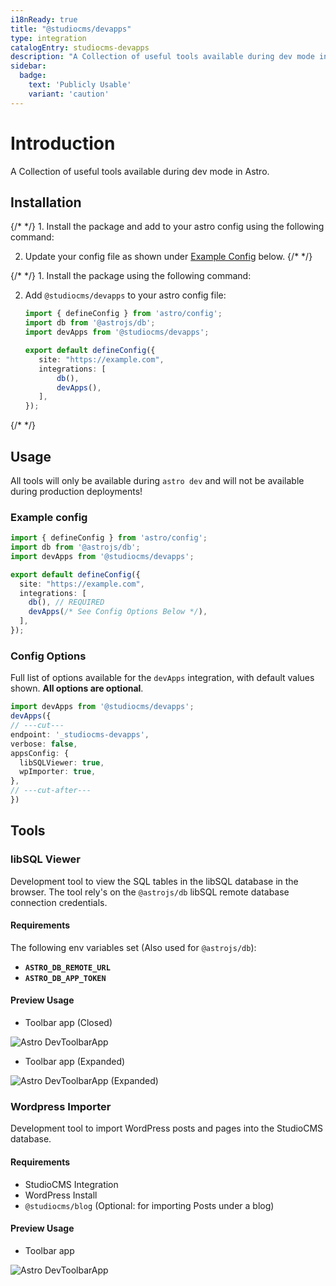 ```yaml
---
i18nReady: true
title: "@studiocms/devapps"
type: integration
catalogEntry: studiocms-devapps
description: "A Collection of useful tools available during dev mode in Astro"
sidebar:
  badge: 
    text: 'Publicly Usable'
    variant: 'caution'
---
```



# Introduction

A Collection of useful tools available during dev mode in Astro.

## Installation

<Tabs syncKey='install-method'>
  <TabItem label="Astro Method" icon='astro'>
{/* <Steps> */}
1. Install the package and add to your astro config using the following command:

   <PackageManagers type="exec" pkg="astro" args="add @studiocms/devapps" />

2. Update your config file as shown under [Example Config](#example-config) below.
{/* </Steps> */}
  </TabItem>
  <TabItem label="Manual Method" icon='seti:powershell'>
{/* <Steps> */}
1. Install the package using the following command:

   <PackageManagers pkg="@studiocms/devapps" />

2. Add `@studiocms/devapps` to your astro config file:

   ```ts twoslash title="astro.config.mjs" ins={3, 9}
   import { defineConfig } from 'astro/config';
   import db from '@astrojs/db';
   import devApps from '@studiocms/devapps'; 

   export default defineConfig({
      site: "https://example.com",
      integrations: [
          db(),
          devApps(), 
      ],
   });
   ```
{/* </Steps> */}
  </TabItem>
</Tabs>

## Usage

All tools will only be available during `astro dev` and will not be available during production deployments!

### Example config

```ts twoslash title="astro.config.mjs" {2, 8} ins={3, 9}
import { defineConfig } from 'astro/config';
import db from '@astrojs/db';
import devApps from '@studiocms/devapps';

export default defineConfig({
  site: "https://example.com",
  integrations: [
    db(), // REQUIRED
    devApps(/* See Config Options Below */),
  ],
});
```

### Config Options

Full list of options available for the `devApps` integration, with default values shown. **All options are optional**.

```ts twoslash 
import devApps from '@studiocms/devapps';
devApps({
// ---cut---
endpoint: '_studiocms-devapps',
verbose: false,
appsConfig: {
  libSQLViewer: true,
  wpImporter: true,
},
// ---cut-after---
})
```

## Tools

### libSQL Viewer

Development tool to view the SQL tables in the libSQL database in the browser. The tool rely's on the `@astrojs/db` libSQL remote database connection credentials.

#### Requirements

The following env variables set (Also used for `@astrojs/db`):
- **`ASTRO_DB_REMOTE_URL`**
- **`ASTRO_DB_APP_TOKEN`**

#### Preview Usage

- Toolbar app (Closed)

![Astro DevToolbarApp](~/assets/devapps/devapps-1-toolbar-app-closed.png)

- Toolbar app (Expanded)

![Astro DevToolbarApp (Expanded)](~/assets/devapps/devapps-1-toolbar-app-expanded.png)

### Wordpress Importer

Development tool to import WordPress posts and pages into the StudioCMS database.

#### Requirements

- StudioCMS Integration
- WordPress Install
- `@studiocms/blog` (Optional: for importing Posts under a blog)

#### Preview Usage

- Toolbar app

![Astro DevToolbarApp](~/assets/devapps/devapps-2-importer.png)

